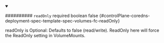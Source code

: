 
<details className="config-field" data-expandable="false" open>
<summary>

########## `readOnly` <span className="config-field-required" data-required="false">required</span> <span className="config-field-type">boolean</span> <span className="config-field-default">false</span> <span className="config-field-enum"></span> {#controlPlane-coredns-deployment-spec-template-spec-volumes-fc-readOnly}

readOnly is Optional: Defaults to false (read/write). ReadOnly here will force
the ReadOnly setting in VolumeMounts.

</summary>



</details>
